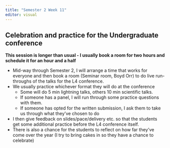 ```yaml
---
title: "Semester 2 Week 11"
editor: visual
---
```


## Celebration and practice for the Undergraduate conference 

**This session is longer than usual - I usually book a room for two hours and schedule it for an hour and a half**

- Mid-way through Semester 2, I will arrange a time that works for everyone and then book a room (Seminar room, Boyd Orr) to do live run-throughs of the talks for the L4 conference. 
- We usually practice whichever format they will do at the conference
    - Some will do 5 min lightning talks, others 10 min scientific talks. 
    - If someone has a panel, I will run through some practice questions with them. 
    - If someone has opted for the written submission, I ask them to take us through what they’ve chosen to do
- I then give feedback on slides/pace/delivery etc. so that the students get some additional practice before the L4 conference itself.
- There is also a chance for the students to reflect on how far they've come over the year (I try to bring cakes in so they have a chance to celebrate)
